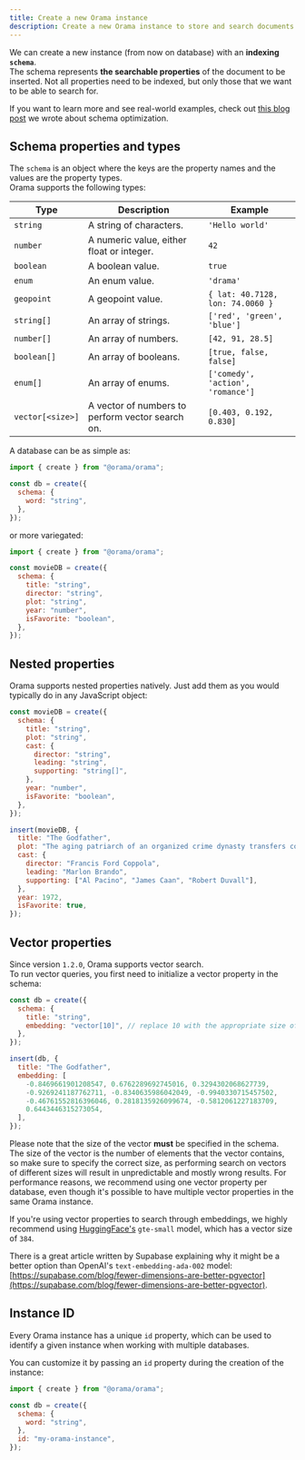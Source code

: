 ```yaml
---
title: Create a new Orama instance
description: Create a new Orama instance to store and search documents.
---
```


We can create a new instance (from now on database) with an **indexing `schema`**.<br/>
The schema represents **the searchable properties** of the document to be inserted.
Not all properties need to be indexed, but only those that we want to be able to search for.

If you want to learn more and see real-world examples, check out <a href="https://orama.com/blog/optimizing-orama-schema-optimization" target="_blank">this blog post</a> we wrote about schema optimization.

## Schema properties and types

The `schema` is an object where the keys are the property names and the values are the property types. \
Orama supports the following types:

| Type             | Description                                      | Example                           |
| ---------------- | ------------------------------------------------ | --------------------------------- |
| `string`         | A string of characters.                          | `'Hello world'`                   |
| `number`         | A numeric value, either float or integer.        | `42`                              |
| `boolean`        | A boolean value.                                 | `true`                            |
| `enum`           | An enum value.                                   | `'drama'`                         |
| `geopoint`       | A geopoint value.                                | `{ lat: 40.7128, lon: 74.0060 }`  |
| `string[]`       | An array of strings.                             | `['red', 'green', 'blue']`        |
| `number[]`       | An array of numbers.                             | `[42, 91, 28.5]`                  |
| `boolean[]`      | An array of booleans.                            | `[true, false, false]`            |
| `enum[]`         | An array of enums.                               | `['comedy', 'action', 'romance']` |
| `vector[<size>]` | A vector of numbers to perform vector search on. | `[0.403, 0.192, 0.830]`           |

A database can be as simple as:

```javascript copy
import { create } from "@orama/orama";

const db = create({
  schema: {
    word: "string",
  },
});
```

or more variegated:

```javascript copy
import { create } from "@orama/orama";

const movieDB = create({
  schema: {
    title: "string",
    director: "string",
    plot: "string",
    year: "number",
    isFavorite: "boolean",
  },
});
```

## Nested properties

Orama supports nested properties natively. Just add them as you would typically do in any JavaScript object:

```javascript copy
const movieDB = create({
  schema: {
    title: "string",
    plot: "string",
    cast: {
      director: "string",
      leading: "string",
      supporting: "string[]",
    },
    year: "number",
    isFavorite: "boolean",
  },
});

insert(movieDB, {
  title: "The Godfather",
  plot: "The aging patriarch of an organized crime dynasty transfers control of his clandestine empire to his reluctant son.",
  cast: {
    director: "Francis Ford Coppola",
    leading: "Marlon Brando",
    supporting: ["Al Pacino", "James Caan", "Robert Duvall"],
  },
  year: 1972,
  isFavorite: true,
});
```

## Vector properties

Since version `1.2.0`, Orama supports vector search. \
To run vector queries, you first need to initialize a vector property in the schema:

```javascript copy
const db = create({
  schema: {
    title: "string",
    embedding: "vector[10]", // replace 10 with the appropriate size of your vector
  },
});

insert(db, {
  title: "The Godfather",
  embedding: [
    -0.8469661901208547, 0.6762289692745016, 0.3294302068627739,
    -0.9269241187762711, -0.8340635986042049, -0.9940330715457502,
    -0.46761552816396046, 0.2818135926099674, -0.5812061227183709,
    0.6443446315273054,
  ],
});
```

Please note that the size of the vector **must** be specified in the schema. \
The size of the vector is the number of elements that the vector contains, so make sure to specify the correct size, as performing search on vectors of different sizes will result in unpredictable and mostly wrong results.
For performance reasons, we recommend using one vector property per database, even though it's possible to have multiple vector properties in the same Orama instance.

If you're using vector properties to search through embeddings, we highly recommend using [HuggingFace's](https://huggingface.co/) `gte-small` model, which has a vector size of `384`.

There is a great article written by Supabase explaining why it might be a better option than OpenAI's `text-embedding-ada-002` model: [https://supabase.com/blog/fewer-dimensions-are-better-pgvector](https://supabase.com/blog/fewer-dimensions-are-better-pgvector).

## Instance ID

Every Orama instance has a unique `id` property, which can be used to identify a given instance when working with multiple databases.

You can customize it by passing an `id` property during the creation of the instance:

```javascript copy
import { create } from "@orama/orama";

const db = create({
  schema: {
    word: "string",
  },
  id: "my-orama-instance",
});
```
